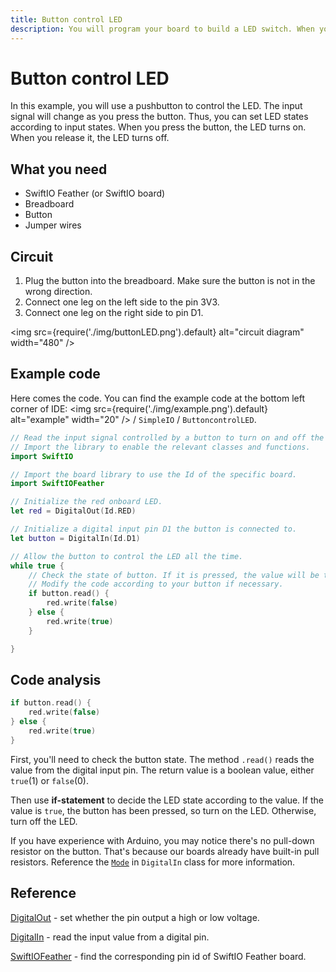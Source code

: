```yaml
---
title: Button control LED
description: You will program your board to build a LED switch. When you press the button, the LED turns on. When you release it, the LED turns off.
---
```


# Button control LED

In this example, you will use a pushbutton to control the LED. The input signal will change as you press the button. Thus, you can set LED states according to input states. When you press the button, the LED turns on. When you release it, the LED turns off.

## What you need

- SwiftIO Feather (or SwiftIO board)
- Breadboard
- Button
- Jumper wires


## Circuit

1. Plug the button into the breadboard. Make sure the button is not in the wrong direction.
2. Connect one leg on the left side to the pin 3V3. 
3. Connect one leg on the right side to pin D1. 


<img
  src={require('./img/buttonLED.png').default}
  alt="circuit diagram" width="480"
/>


## Example code

Here comes the code. You can find the example code at the bottom left corner of IDE: <img
  src={require('./img/example.png').default}
  alt="example" width="20"
/> / `SimpleIO` / `ButtoncontrolLED`.

```swift
// Read the input signal controlled by a button to turn on and off the LED.
// Import the library to enable the relevant classes and functions.
import SwiftIO

// Import the board library to use the Id of the specific board.
import SwiftIOFeather

// Initialize the red onboard LED.
let red = DigitalOut(Id.RED)

// Initialize a digital input pin D1 the button is connected to.
let button = DigitalIn(Id.D1)

// Allow the button to control the LED all the time.
while true {
    // Check the state of button. If it is pressed, the value will be true and then turn off the LED.
    // Modify the code according to your button if necessary.
    if button.read() {
        red.write(false)
    } else {
        red.write(true)
    }

}
```


## Code analysis

```swift
if button.read() {
    red.write(false)
} else {
    red.write(true)
}
```

First, you'll need to check the button state. The method `.read()` reads the value from the digital input pin. The return value is a boolean value, either `true`(1) or `false`(0). 

Then use **if-statement** to decide the LED state according to the value. If the value is `true`, the button has been pressed, so turn on the LED. Otherwise, turn off the LED.

If you have experience with Arduino, you may notice there's no pull-down resistor on the button. That's because our boards already have built-in pull resistors. Reference the [`Mode`](https://swiftioapi.madmachine.io/Classes/DigitalIn/Mode.html) in `DigitalIn` class for more information.

## Reference


[DigitalOut](https://swiftioapi.madmachine.io/Classes/DigitalOut.html) - set whether the pin output a high or low voltage.

[DigitalIn](https://swiftioapi.madmachine.io/Classes/DigitalIn.html) - read the input value from a digital pin.

[SwiftIOFeather](https://github.com/madmachineio/MadBoards/blob/main/Sources/SwiftIOFeather/Id.swift) - find the corresponding pin id of SwiftIO Feather board.